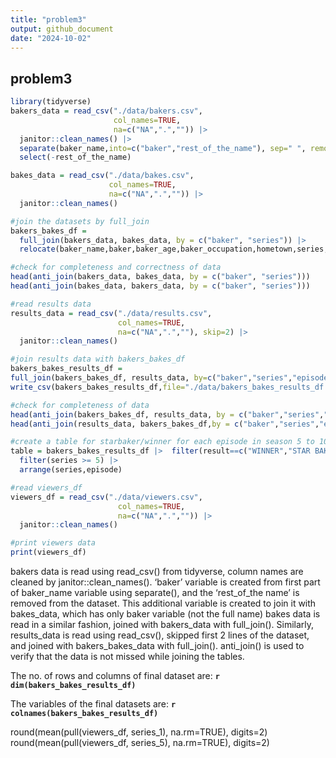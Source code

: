 ```yaml
---
title: "problem3"
output: github_document
date: "2024-10-02"
---
```


## problem3 

```r
library(tidyverse)
bakers_data = read_csv("./data/bakers.csv", 
                       col_names=TRUE,
                       na=c("NA",".","")) |>
  janitor::clean_names() |>
  separate(baker_name,into=c("baker","rest_of_the_name"), sep=" ", remove=FALSE) |>
  select(-rest_of_the_name)

bakes_data = read_csv("./data/bakes.csv", 
                      col_names=TRUE,
                      na=c("NA",".","")) |> 
  janitor::clean_names() 

#join the datasets by full_join
bakers_bakes_df = 
  full_join(bakers_data, bakes_data, by = c("baker", "series")) |>
  relocate(baker_name,baker,baker_age,baker_occupation,hometown,series,episode,signature_bake,show_stopper)

#check for completeness and correctness of data
head(anti_join(bakers_data, bakes_data, by = c("baker", "series")))
head(anti_join(bakes_data, bakers_data, by = c("baker", "series")))

#read results data 
results_data = read_csv("./data/results.csv", 
                        col_names=TRUE,
                        na=c("NA",".",""), skip=2) |>
  janitor::clean_names() 

#join results data with bakers_bakes_df
bakers_bakes_results_df = 
full_join(bakers_bakes_df, results_data, by=c("baker","series","episode"))
write_csv(bakers_bakes_results_df,file="./data/bakers_bakes_results_df.csv")

#check for completeness of data
head(anti_join(bakers_bakes_df, results_data, by = c("baker","series","episode")))
head(anti_join(results_data, bakers_bakes_df,by = c("baker","series","episode")))

```

```r
#create a table for starbaker/winner for each episode in season 5 to 10
table = bakers_bakes_results_df |>  filter(result==c("WINNER","STAR BAKER")) |>
  filter(series >= 5) |>
  arrange(series,episode)
```

```r
#read viewers_df
viewers_df = read_csv("./data/viewers.csv", 
                        col_names=TRUE,
                        na=c("NA",".","")) |>
  janitor::clean_names() 

#print viewers data
print(viewers_df)

```

bakers data is read using read_csv() from tidyverse, column names are cleaned by janitor::clean_names(). 'baker' variable is created from first part of baker_name variable using separate(), and the 'rest_of_the name' is removed from the dataset. This additional variable is created to join it with bakes_data, which has only baker variable (not the full name)
bakes data is read in a similar fashion, joined with bakers_data with full_join(). Similarly, results_data is read using read_csv(), skipped first 2 lines of the dataset, and joined with bakers_bakes_data with full_join(). anti_join() is used to verify that the data is not missed while joining the tables. 



The no. of rows and columns of final dataset are: **`r dim(bakers_bakes_results_df)`**

The variables of the final datasets are: **`r colnames(bakers_bakes_results_df)`**

round(mean(pull(viewers_df, series_1), na.rm=TRUE), digits=2)
round(mean(pull(viewers_df, series_5), na.rm=TRUE), digits=2)
